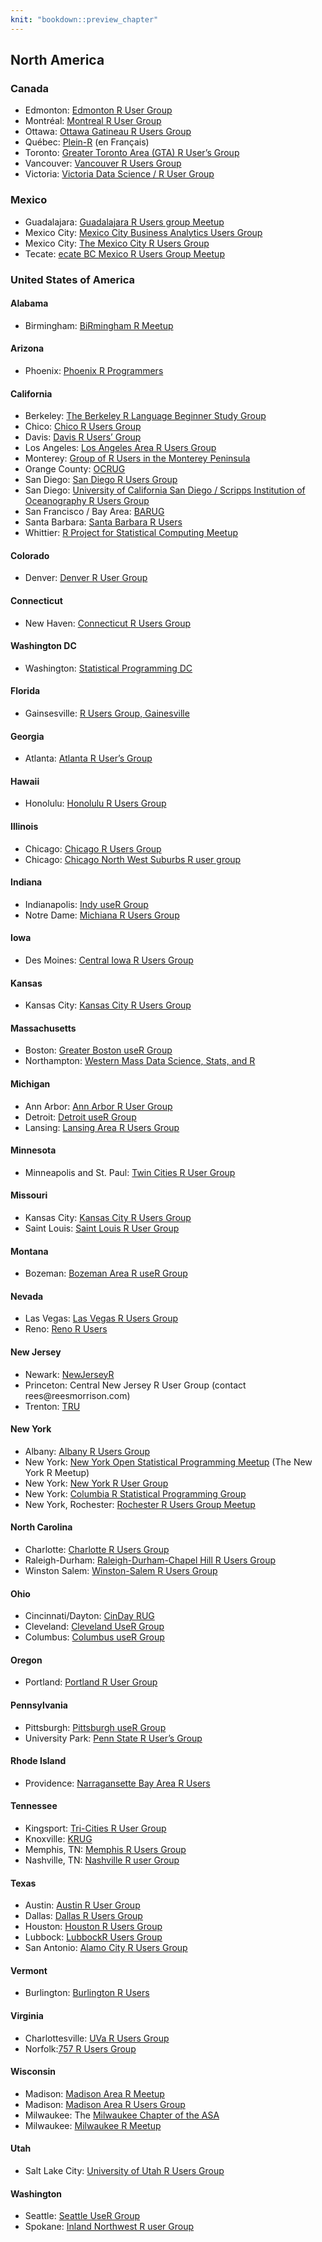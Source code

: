 ```yaml
---
knit: "bookdown::preview_chapter"
---
```


## North America

### Canada 
  
  * Edmonton: [Edmonton R User Group](https://alberta.collegiatelink.net/organization/erug)
  * Montréal: [Montreal R User Group](http://www.meetup.com/Montreal-R-User-Group/)
  * Ottawa: [Ottawa Gatineau R Users Group](https://stat.ethz.ch/mailman/listinfo/r-ug-ottawa)
  * Québec: [Plein-R](http://www.coactivate.org/projects/plein-r/project-home) (en Français)
  * Toronto: [Greater Toronto Area (GTA) R User's Group](http://www.meetup.com/Greater-Toronto-Area-GTA-R-Users-Group)
  * Vancouver: [Vancouver R Users Group](http://www.meetup.com/Vancouver-R-Users-Group-data-analysis-statistics/)
  * Victoria: [Victoria Data Science / R User Group](http://www.meetup.com/Victoria-Data-Scientists/)

### Mexico

  *  Guadalajara: [Guadalajara R Users group Meetup](https://www.meetup.com/Guadalajara-R-Users-Group-Meetup/)
  *  Mexico City: [Mexico City Business Analytics Users Group](http://www.meetup.com/Mexico-City-Business-Analytics-Users/events/219135766/)
  *  Mexico City: [The Mexico City R Users Group](http://www.meetup.com/The-Mexico-City-R-Users-Group/)
  *  Tecate: [ecate BC Mexico R Users Group Meetup](https://www.meetup.com/Tecate-BC-Mexico-R-Users-Group-Meetup/)

### United States of America

#### Alabama {-} 

  * Birmingham: [BiRmingham R Meetup](http://www.meetup.com/Bi-R-mingham-R-Meetup/)

#### Arizona {-}

  * Phoenix: [Phoenix R Programmers](http://rphx.wordpress.com/)

#### California {-}

  * Berkeley: [The Berkeley R Language Beginner Study Group](http://www.meetup.com/r-enthusiasts/)
  * Chico: [Chico R Users Group](http://www.meetup.com/Chico-R-Users-Group/)
  * Davis: [Davis R Users' Group](http://www.noamross.net/davis-r-users-group.html)
  * Los Angeles: [Los Angeles Area R Users Group](http://www.meetup.com/LAarea-R-usergroup/)
  * Monterey: [Group of R Users in the Monterey Peninsula](https://groups.google.com/forum/#%21forum/monterey-grumps)
  * Orange County: [OCRUG](http://www.meetup.com/OC-RUG) 
  * San Diego: [San Diego R Users Group](http://www.meetup.com/San-Diego-R-users-group)
  * San Diego: [University of California San Diego / Scripps Institution of Oceanography R Users Group](https://siomail.ucsd.edu/mailman/listinfo/r-users)
  * San Francisco / Bay Area: [BARUG](http://www.meetup.com/R-Users/)
  * Santa Barbara: [Santa Barbara R Users](http://www.meetup.com/Santa-Barbara-R-Users-Group/events/107866752/)
  * Whittier: [R Project for Statistical Computing Meetup](http://www.meetup.com/R-Project-for-Statistical-Computing-Meetup/)
  
#### Colorado {-}

  * Denver: [Denver R User Group](http://www.meetup.com/DenverRUG/)

#### Connecticut {-}

  * New Haven: [Connecticut R Users Group](http://www.meetup.com/Conneticut-R-Users-Group/)

#### Washington DC {-}

  * Washington: [Statistical Programming DC](http://www.meetup.com/stats-prog-dc/)
  
#### Florida {-} 

  * Gainsesville: [R Users Group, Gainesville](http://www.meetup.com/R-Users-Group-Gainesville-FL/)

#### Georgia {-}

  * Atlanta: [Atlanta R User's Group](http://www.meetup.com/R-Users-Atlanta/)

#### Hawaii {-}  

  * Honolulu: [Honolulu R Users Group](http://www.meetup.com/Honolulu-R-Users-Group/)
 
#### Illinois {-}

  * Chicago: [Chicago R Users Group](http://www.meetup.com/ChicagoRUG/)
  * Chicago: [Chicago North West Suburbs R user group](http://www.meetup.com/Chicago-North-West-Suburbs-R-user-group/)

#### Indiana {-}

  * Indianapolis: [Indy useR Group](http://www.meetup.com/Indy-useR-Group/)
  * Notre Dame: [Michiana R Users Group](http://www.meetup.com/Chicago-North-West-Suburbs-R-user-group/)
  
#### Iowa {-}

  * Des Moines: [Central Iowa R Users Group](http://www.meetup.com/Central-Iowa-R-User-Group/)

#### Kansas {-}

  * Kansas City: [Kansas City R Users Group](http://groupspaces.com/KCRUsersGroup/)

#### Massachusetts {-}

  * Boston: [Greater Boston useR Group](http://www.meetup.com/Boston-useR/)
  * Northampton: [Western Mass Data Science, Stats, and R](http://www.meetup.com/Pioneer-Valley-and-Five-College-R-Statistical-Meetup/)

#### Michigan {-}

  * Ann Arbor: [Ann Arbor R User Group](http://www.meetup.com/Ann-Arbor-R-User-Group/)
  * Detroit: [Detroit useR Group](http://www.meetup.com/Detroit-useR-Group-R-Programming-Language/)
  * Lansing: [Lansing Area R Users Group](http://www.meetup.com/Lansing-Area-R-Users-Group/)

#### Minnesota {-}

  * Minneapolis and St. Paul: [Twin Cities R User Group](http://www.meetup.com/twincitiesrug/)

#### Missouri {-}

  * Kansas City: [Kansas City R Users Group](http://www.meetup.com/Kansas-City-R-Users-Group/)
  * Saint Louis: [Saint Louis R User Group](http://www.meetup.com/Saint-Louis-RUG/)

#### Montana {-}

  * Bozeman: [Bozeman Area R useR Group](http://www.meetup.com/bozeman-user-group-r-programming-language/)

#### Nevada {-}

  * Las Vegas: [Las Vegas R Users Group](http://www.meetup.com/Las-Vegas-R-Users-Group/)
  * Reno: [Reno R Users](http://www.meetup.com/Reno-R-Users/)

#### New Jersey {-}

  * Newark: [NewJerseyR](http://newjerseyr.org/)
  * Princeton: Central New Jersey R User Group (contact rees@reesmorrison.com)
  * Trenton: [TRU](http://www.meetup.com/TRUgroup/)


#### New York {-}

  * Albany: [Albany R Users Group](http://www.meetup.com/Albany-R-Users-Group/)
  * New York: [New York Open Statistical Programming Meetup](http://www.meetup.com/nyhackr/) (The New York R Meetup)
  * New York: [New York R User Group](http://www.meetup.com/New-York-R-Users-Group/)
  * New York: [Columbia R Statistical Programming Group](http://groups.google.com/group/columbiaR)
  * New York, Rochester: [Rochester R Users Group Meetup](http://www.meetup.com/Rochester-R-Users-Group-Meetup/)
  
#### North Carolina {-}

  * Charlotte: [Charlotte R Users Group](http://www.meetup.com/Charlotte-R-Users-Group/)
  * Raleigh-Durham: [Raleigh-Durham-Chapel Hill R Users Group](http://www.meetup.com/Triangle-useR/)
  * Winston Salem: [Winston-Salem R Users Group](http://www.meetup.com/Winston-Salem-R-Users-Group/files/)

#### Ohio {-}

  * Cincinnati/Dayton: [CinDay RUG](http://www.meetup.com/CinDay-RUG/)
  * Cleveland: [Cleveland UseR Group](http://www.meetup.com/Cleveland-useR-Group/)
  * Columbus: [Columbus useR Group](http://www.meetup.com/Columbus-useR-Group/events/174539852/)

#### Oregon {-}

  * Portland: [Portland R User Group](http://www.meetup.com/portland-r-user-group)

#### Pennsylvania {-}

  * Pittsburgh: [Pittsburgh useR Group](http://www.meetup.com/Pittsburgh-useR-Group/)
  * University Park: [Penn State R User's Group](https://www.facebook.com/groups/WeRPennStateRUsersGroup)

#### Rhode Island {-}

  * Providence: [Narragansette Bay Area R Users](http://www.meetup.com/Narragansett-Bay-Area-R-Users/)

#### Tennessee {-}

  * Kingsport: [Tri-Cities R User Group](https://www.facebook.com/groups/658774270929644/)
  * Knoxville: [KRUG](http://www.meetup.com/Knoxville-R-Users-Group)
  * Memphis, TN: [Memphis R Users Group](http://www.meetup.com/Memphis-R-Users-Group/)
  * Nashville, TN: [Nashville R user Group](http://www.meetup.com/Nashville-R-Users-Group/)

#### Texas {-}

  * Austin: [Austin R User Group](http://www.meetup.com/Austin-R-User-Group/)
  * Dallas: [Dallas R Users Group](http://www.meetup.com/Dallas-R-Users-Group/)
  * Houston: [Houston R Users Group](http://www.meetup.com/houstonr/)
  * Lubbock: [LubbockR Users Group](http://www.meetup.com/lubbockR-Meetup/)
  * San Antonio: [Alamo City R Users Group](http://www.meetup.com/Alamo-City-R-Users-Group/)

#### Vermont {-}

  * Burlington: [Burlington R Users](http://www.meetup.com/Burlington-R-Users/members/)

#### Virginia {-} 

  * Charlottesville: [UVa R Users Group](http://www.meetup.com/UVa-R-Users-Group/)
  * Norfolk:[757 R Users Group](http://www.meetup.com/757-R-Users-Group/)

#### Wisconsin {-}

  * Madison: [Madison Area R Meetup](https://www.meetup.com/MadR-Madison-R-Programming-UseRs-Group/)
  * Madison: [Madison Area R Users Group](http://groups.google.com/group/maduser)
  * Milwaukee: The [Milwaukee Chapter of the ASA](http://www.amstat.org/chapters/milwaukee/)
  * Milwaukee: [Milwaukee R Meetup](http://www.meetup.com/Milwaukee-R-Meetup/)

#### Utah {-}

  * Salt Lake City: [University of Utah R Users Group](https://sites.google.com/site/utahrug/)

#### Washington {-}

  * Seattle: [Seattle UseR Group](http://www.meetup.com/Seattle-useR/)
  * Spokane: [Inland Northwest R user Group](http://inrug.github.io/)
